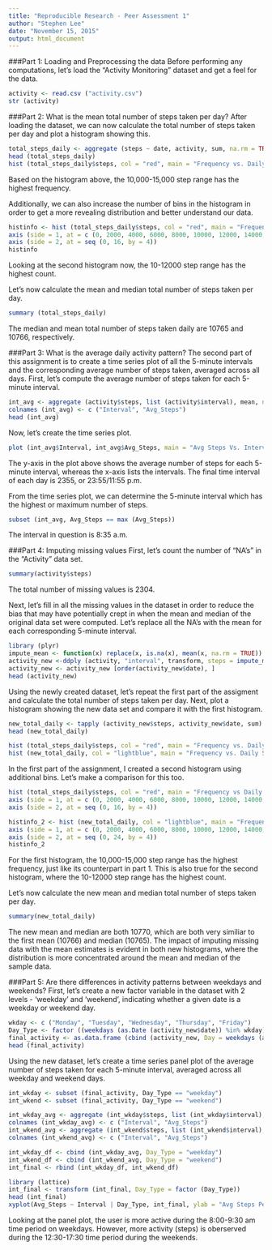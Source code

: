 ```yaml
---
title: "Reproducible Research - Peer Assessment 1"
author: "Stephen Lee"
date: "November 15, 2015"
output: html_document
---
```


###Part 1: Loading and Preprocessing the data
Before performing any computations, let's load the "Activity Monitoring" dataset and get a feel for the data.

```r
activity <- read.csv ("activity.csv")
str (activity)
```



###Part 2: What is the mean total number of steps taken per day?
After loading the dataset, we can now calculate the total number of steps taken per day and plot a histogram showing this.

```r
total_steps_daily <- aggregate (steps ~ date, activity, sum, na.rm = TRUE)
head (total_steps_daily)
hist (total_steps_daily$steps, col = "red", main = "Frequency vs. Daily Steps", xlab = "Total  Number of Steps Taken Each Day")
```

Based on the histogram above, the 10,000-15,000 step range has the highest frequency.

Additionally, we can also increase the number of bins in the histogram in order to get a more revealing distribution and better understand our data.

```r
histinfo <- hist (total_steps_daily$steps, col = "red", main = "Frequency vs Daily Steps", xlab = "Total  Number of Steps Taken Each Day", breaks = 11, axes = FALSE)
axis (side = 1, at = c (0, 2000, 4000, 6000, 8000, 10000, 12000, 14000, 16000, 18000, 20000, 22000), cex.axis = 0.70)
axis (side = 2, at = seq (0, 16, by = 4))
histinfo
```

Looking at the second histogram now, the 10-12000 step range has the highest count.

Let's now calculate the mean and median total number of steps taken per day. 

```r
summary (total_steps_daily)
```

The median and mean total number of steps taken daily are 10765 and 10766, respectively. 


###Part 3: What is the average daily activity pattern?
The second part of this assignment is to create a time series plot of all the 5-minute intervals and the corresponding average number of steps taken, averaged across all days. First, let's compute the average number of steps taken for each 5-minute interval.

```r
int_avg <- aggregate (activity$steps, list (activity$interval), mean, na.rm = TRUE)
colnames (int_avg) <- c ("Interval", "Avg_Steps")
head (int_avg)
```

Now, let's create the time series plot.

```r
plot (int_avg$Interval, int_avg$Avg_Steps, main = "Avg Steps Vs. Interval", xlab = "Interval", ylab = "Avg Steps Per Interval", type = "l")
```

The y-axis in the plot above shows the average number of steps for each 5-minute interval, whereas the x-axis lists the intervals. The final time interval of each day is 2355, or 23:55/11:55 p.m.

From the time series plot, we can determine the 5-minute interval which has the highest or maximum number of steps.

```r
subset (int_avg, Avg_Steps == max (Avg_Steps))
```

The interval in question is 8:35 a.m.



###Part 4: Imputing missing values
First, let's count the number of "NA's" in the "Activity" data set.

```r
summary(activity$steps)
```

The total number of missing values is 2304.

Next, let's fill in all the missing values in the dataset in order to reduce the bias that may have potentially crept in when the mean and median of the original data set were computed. Let's replace all the NA's with the mean for each corresponding 5-minute interval.

```r
library (plyr)
impute_mean <- function(x) replace(x, is.na(x), mean(x, na.rm = TRUE))
activity_new <-ddply (activity, "interval", transform, steps = impute_mean (steps))
activity_new <- activity_new [order(activity_new$date), ]
head (activity_new)
```

Using the newly created dataset, let's repeat the first part of the assigment and calculate the total number of steps taken per day. Next, plot a histogram showing the new data set and compare it with the first histogram.

```r
new_total_daily <- tapply (activity_new$steps, activity_new$date, sum)
head (new_total_daily)

hist (total_steps_daily$steps, col = "red", main = "Frequency vs. Daily Steps (Before Imputing Interval Mean)", xlab = "Total  Number of Steps Taken Each Day")
hist (new_total_daily, col = "lightblue", main = "Frequency vs. Daily Steps (After Imputing Interval Mean)", xlab = "Total  Number of Steps Taken Each Day")
```

In the first part of the assignment, I created a second histogram using additional bins. Let's make a comparison for this too.

```r
hist (total_steps_daily$steps, col = "red", main = "Frequency vs Daily Steps (Before Imputing Interval Mean)", xlab = "Total  Number of Steps Taken Each Day", breaks = 11, axes = FALSE)
axis (side = 1, at = c (0, 2000, 4000, 6000, 8000, 10000, 12000, 14000, 16000, 18000, 20000, 22000), cex.axis = 0.70)
axis (side = 2, at = seq (0, 16, by = 4))

histinfo_2 <- hist (new_total_daily, col = "lightblue", main = "Frequency vs Daily Steps (After Imputing Interval Mean)", xlab = "Total  Number of Steps Taken Each Day", breaks = 11, axes = FALSE)
axis (side = 1, at = c (0, 2000, 4000, 6000, 8000, 10000, 12000, 14000, 16000, 18000, 20000, 22000), cex.axis = 0.70)
axis (side = 2, at = seq (0, 24, by = 4))
histinfo_2
```

For the first histogram, the 10,000-15,000 step range has the highest frequency, just like its counterpart in part 1. This is also true for the second histogram, where the 10-12000 step range has the highest count.

Let's now calculate the new mean and median total number of steps taken per day. 

```r
summary(new_total_daily)
```

The new mean and median are both 10770, which are both very similiar to the first mean (10766) and median (10765). The impact of imputing missing data with the mean estimates is evident in both new histograms, where the distribution is more concentrated around the mean and median of the sample data.



###Part 5: Are there differences in activity patterns between weekdays and weekends?
First, let's create a new factor variable in the dataset with 2 levels - 'weekday' and 'weekend', indicating whether a given date is a weekday or weekend day.

```r
wkday <- c ("Monday", "Tuesday", "Wednesday", "Thursday", "Friday")
Day_Type <- factor ((weekdays (as.Date (activity_new$date)) %in% wkday), levels = c (TRUE, FALSE), labels = c ("weekday", "weekend"))
final_activity <- as.data.frame (cbind (activity_new, Day = weekdays (as.Date (activity_new$date)), Day_Type))
head (final_activity)
```

Using the new dataset, let's create a time series panel plot of the average number of steps taken for each 5-minute interval, averaged across all weekday and weekend days.

```r
int_wkday <- subset (final_activity, Day_Type == "weekday")
int_wkend <- subset (final_activity, Day_Type == "weekend")

int_wkday_avg <- aggregate (int_wkday$steps, list (int_wkday$interval), mean)
colnames (int_wkday_avg) <- c ("Interval", "Avg_Steps")
int_wkend_avg <- aggregate (int_wkend$steps, list (int_wkend$interval), mean)
colnames (int_wkend_avg) <- c ("Interval", "Avg_Steps")

int_wkday_df <- cbind (int_wkday_avg, Day_Type = "weekday")
int_wkend_df <- cbind (int_wkend_avg, Day_Type = "weekend")
int_final <- rbind (int_wkday_df, int_wkend_df)

library (lattice)
int_final <- transform (int_final, Day_Type = factor (Day_Type))
head (int_final)
xyplot(Avg_Steps ~ Interval | Day_Type, int_final, ylab = "Avg Steps Per Interval", type = "l", layout = c (1, 2))
```

Looking at the panel plot, the user is more active during the 8:00-9:30 am time period on weekdays. However, more activity (steps) is oberserved during the 12:30-17:30 time period during the weekends.

